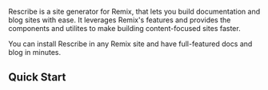 Rescribe is a site generator for Remix, that lets you build documentation and blog sites with ease. It leverages Remix's features and provides the components and utilites to make building content-focused sites faster.

You can install Rescribe in any Remix site and have full-featured docs and blog in minutes.

## Quick Start
